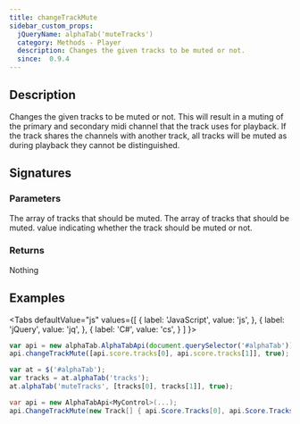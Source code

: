 ```yaml
---
title: changeTrackMute
sidebar_custom_props:
  jQueryName: alphaTab('muteTracks')
  category: Methods - Player
  description: Changes the given tracks to be muted or not.
  since:  0.9.4
---
```


<SinceBadge since="0.9.4" />


## Description
Changes the given tracks to be muted or not. This will result in a muting of the primary and secondary midi channel that the track uses
for playback. If the track shares the channels with another track, all tracks will be muted as during playback they cannot be distinguished. 

## Signatures

<TypeTable>
    <TypeRow type="js" name="function changeTrackMute(tracks, mute)" />
    <TypeRow type="jquery" name="alphaTab('muteTracks', tracks, mute)" />
    <TypeRow type="net" name="void ChangeTrackMute(Track[] tracks, bool mute)" />
</TypeTable>

### Parameters
<ParameterTable>
    <ParameterRow platform="js" name="tracks" type="alphaTab.model.Tracks[]">
        The array of tracks that should be muted.
    </ParameterRow>
    <ParameterRow platform="net" name="tracks" type="AlphaTab.Model.Tracks[]">
        The array of tracks that should be muted.
    </ParameterRow>
    <ParameterRow platform="all" name="mute" type="bool">
         value indicating whether the track should be muted or not.
    </ParameterRow>
</ParameterTable>

### Returns
Nothing

## Examples

<Tabs
  defaultValue="js"
  values={[
    { label: 'JavaScript', value: 'js', },
    { label: 'jQuery', value: 'jq', },
    { label: 'C#', value: 'cs', }
  ]
}>
<TabItem value="js">

```js
var api = new alphaTab.AlphaTabApi(document.querySelector('#alphaTab'));
api.changeTrackMute([api.score.tracks[0], api.score.tracks[1]], true);
```

</TabItem>
<TabItem value="jq">

```js
var at = $('#alphaTab');
var tracks = at.alphaTab('tracks');
at.alphaTab('muteTracks', [tracks[0], tracks[1]], true);
```

</TabItem>
<TabItem value="cs">

```csharp
var api = new AlphaTabApi<MyControl>(...);
api.ChangeTrackMute(new Track[] { api.Score.Tracks[0], api.Score.Tracks[1] }, true);
```

</TabItem>
</Tabs>